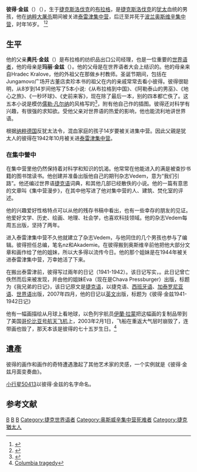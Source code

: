 {{Infobox Person
| name        = Petr Ginz
| image       =
| image_size  = 
| caption     = 
| birth_date  = {{birth date|1928|2|1}}
| birth_place =  {{捷克斯洛伐克}}[[布拉格|布拉格]]
| death_date  = {{death date and age|1944|9|28|1928|1|2}}
| death_place = {{flag|Nazi Germany}}[[波蘭總督府|波蘭總督府]][[奥斯维辛|奥斯维辛]][[奥斯维辛集中营|奥斯维辛集中营]]
| other_names = 
| known_for   = 
| occupation  =
}}
'''彼得·金兹'''（{{lang-en|'''Petr Ginz'''}}）（{{bd|1928年|2月1日|1944年|9月28日}}），生于[[捷克斯洛伐克|捷克斯洛伐克]]的[[布拉格|布拉格]]，是[[捷克斯洛伐克|捷克斯洛伐克]]的[[犹太|犹太]]血统的男孩，他在[[纳粹大屠杀|纳粹大屠杀]]期间被关进[[泰雷津集中营|泰雷津集中营]]，后迁至并死于[[波兰|波兰]][[奥斯维辛集中营|奥斯维辛集中营]]，时年16岁。 <ref>{{cite web |url=http://www.delbarrio.eu/2007/02/diary-of-petr-ginz-will-soon-be.html |title=The blogo: The diary of Petr Ginz will soon be published in English. |accessdate=2009-11-16 |date=2009-11-16 |archive-date=2021-05-06 |archive-url=https://web.archive.org/web/20210506042055/http://www.delbarrio.eu/2007/02/diary-of-petr-ginz-will-soon-be.html }}</ref><ref name="JP012811">{{cite news |last=Brown |first=Hannah |url=http://www.jpost.com/ArtsAndCulture/Entertainment/Article.aspx?id=205494 |title=To the heights of space |work=[[The_Jerusalem_Post|The Jerusalem Post]] |date=2011-01-28 |accessdate=2013-03-29 |archive-date=2013-01-30 |archive-url=https://web.archive.org/web/20130130112236/http://www.jpost.com/ArtsAndCulture/Entertainment/Article.aspx?id=205494 }}</ref>

==生平==
他的父亲'''奥托·金兹'''（{{lang-en|'''Otto Ginz'''}}）是布拉格的纺织品出口公司经理，也是一位重要的[[世界语者|世界语者]]，他的母亲是'''玛丽·金兹'''（{{lang-en|'''Marie Ginz'''}}）。他的父母是在世界语者大会上结识的。他的母亲来自Hradec Kralove，他的外祖父在那做乡村教师。圣诞节期间，包括在Jungamovo广场开古董店卖珍本书的祖父在内的亲戚常常去看小彼得。彼得很聪明，从8岁到14岁间他写了5本小说:《从布拉格到中国》、《阿勒泰山的男巫》、《地心之旅》、《一秒环球》、《史前来客》，现在除了最后一本，别的四本都亡佚了。这五本小说是模仿[[儒勒·凡尔纳|儒勒·凡尔纳]]的风格写的<ref name="reflex">{{Cite web|url=http://www.reflex.cz/Clanek12766.html|title=Reflex about Ginz {{cz icon}}|publisher=Reflex.cz|date=|accessdate=April 14, 2011|deadurl=yes|archiveurl=https://web.archive.org/web/20081030012221/http://www.reflex.cz/Clanek12766.html|archivedate=2008年10月30日}}</ref>，附有他自己作的插图。彼得还对科学有兴趣，有很强的求知欲。受他父亲对世界语的热爱的影响，他也能流利地讲世界语。

根据[[纳粹德国|纳粹德国]]反犹太法令，混血家庭的孩子14岁要被关进集中营。因此父親是犹太人的彼得在1942年10月被关进[[泰雷津集中营|泰雷津集中营]]。

===在集中營中===
在集中营里他仍然保持着对科学和知识的饥渴。他常常在他能进入的满是被查抄书籍的图书馆读书。{{Fact|他当时住在集中营的L417楼1号房。他成为了集中营中最出色的几个人之一。|time=2011-02-01T13:53:33+00:00}}他创建并准备出版他自己的期刊杂志Vedem，意为“我们引路”。他还编过世界语[[捷克语|捷克语]]词典，和其他几部已经散佚的小说。他的一篇有意思的文章叫《集中营漫步》，在其中他写进了他对集中营的人、建筑、焚化室的评述。

他的兴趣爱好性格特点可以从他的残存书稿中看出，也有一些幸存的朋友的见证。他爱好文学、历史、绘画、地理、社会学，也喜欢科技领域。他的杂志Vedem每周五出版，坚持了两年。

进入泰雷津集中营不久他就建立了杂志Vedem，与他同住的几个男孩也参与了编辑。彼得担任总编，笔名nz和Akademie。在彼得搬到奥斯维辛前他把他大部分文章和画作给了他的姐妹，所以大多得以流传今日。他的那个姐妹是在1944年被关进泰雷津集中营，万幸她活了下来。

在搬出泰雷津前，彼得写过兩年的日记（1941-1942）。该日记写实，{{Fact|常与《[[安妮日记|安妮日记]]》並稱|time=2011-02-01T13:53:33+00:00}}。此日记曾亡佚然而后来被发现，并由他的姐妹Eva（现在是Chava Pressburger）出版，标题为《我兄弟的日记》，该日记原文是[[捷克语|捷克语]]，以捷克语、[[西班牙语|西班牙语]]、[[加泰罗尼亚语|加泰罗尼亚语]]、[[世界语|世界语]]出版，2007年四月，他的日记以[[英文|英文]]出版，标题为《彼得·金兹1941-1942日记》

他有一幅画描绘从月球上看地球，以色列宇航员[[伊蘭·拉蒙|伊蘭·拉蒙]]把这幅画的复制品带到了美国[[哥伦比亚号航天飞机|哥伦比亚号航天飞机]]上，2003年2月1日，飞船在重返大气层时崩毁了，连带画也毁了，那天本该是彼得的七十五岁生日。<ref>[https://web.archive.org/web/20080611075903/http://edition.cnn.com/2003/TECH/space/02/01/shuttle.columbia/ Columbia tragedy]</ref>

==遺產==
彼得的画作和画作的奇特遭遇激起了其他艺术家的灵感，一个实例就是《彼得·金兹月面变奏曲》。

[[小行星50413|小行星50413]]以彼得·金兹的名字命名。

==参考文献==
{{reflist}}

{{Authority control}}

[[Category:世界语母语者|B]]
[[Category:布拉格人|B]]
[[Category:兒童作家|B]]
[[Category:捷克世界语者|Category:捷克世界语者]]
[[Category:奥斯威辛集中营死难者|Category:奥斯威辛集中营死难者]]
[[Category:捷克猶太人|Category:捷克猶太人]]